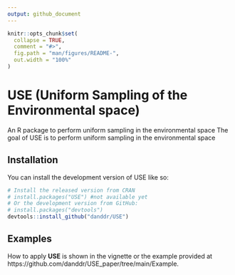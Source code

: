 ```yaml
---
output: github_document
---
```


<!-- README.md is generated from README.Rmd. Please edit that file -->

```r
knitr::opts_chunk$set(
  collapse = TRUE,
  comment = "#>",
  fig.path = "man/figures/README-",
  out.width = "100%"
)
```

# USE (Uniform Sampling of the Environmental space)
An R package to perform uniform sampling in the environmental space
<!-- badges: start -->
<!-- badges: end -->
The goal of USE is to perform uniform sampling in the environmental space

## Installation

You can install the development version of USE like so:
```r
# Install the released version from CRAN
# install.packages("USE") #not available yet
# Or the development version from GitHub:
# install.packages("devtools")
devtools::install_github("danddr/USE")
```

## Examples
How to apply **USE** is shown in the vignette or the example provided at https://github.com/danddr/USE_paper/tree/main/Example.
